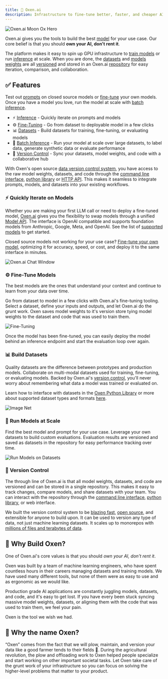 ```yaml
---
title: 🐂 Oxen.ai
description: Infrastructure to fine-tune better, faster, and cheaper AI models.
---
```


<img alt="Oxen.ai Moon Ox Hero" className="rounded-xl" classname="block" src="/images/MoonOx.png" />

Oxen.ai gives you the tools to build the best [model](/getting-started/inference) for your use case. Our core belief is that you should **own your AI, don't rent it**.

The platform makes it easy to spin up GPU infrastructure to [train models](/examples/notebooks/train_llm) or run [inference](/getting-started/inference) at scale. When you are done, the [datasets](/getting-started/datasets) and [models weights](/getting-started/fine-tuning) are all [versioned](/getting-started/versioning) and stored in an Oxen.ai [repository](/getting-started/versioning) for easy iteration, comparison, and collaboration.

## ✅ Features

Test out [prompts](/getting-started/inference) on closed source models or [fine-tune](/getting-started/fine-tuning) your own models. Once you have a model you love, run the model at scale with [batch inference](/getting-started/evaluation).

* ⚡️ [Inference](/getting-started/inference) - Quickly iterate on prompts and models
* ⚙️ [Fine-Tuning](/getting-started/fine-tuning) - Go from dataset to deployable model in a few clicks
* 📊 [Datasets](/getting-started/datasets) - Build datasets for training, fine-tuning, or evaluating models
* 🚀 [Batch Inference](/getting-started/evaluation) - Run your model at scale over large datasets, to label data, generate synthetic data or evaluate performance
* 💾 [Version Control](/getting-started/versioning) - Sync your datasets, model weights, and code with a collaborative hub

With Oxen's open source [data version control system](/getting-started/versioning), you have access to the raw model weights, datasets, and code through the [command line interface](/getting-started/cli), [python library](/python-api/index) or [HTTP API](/http-api/index). This makes it seamless to integrate prompts, models, and datasets into your existing workflows.

### ⚡ **Quickly Iterate on Models**

Whether you are making your first LLM call or need to deploy a fine-tuned model, [Oxen.ai](http://Oxen.ai) gives you the flexibility to swap models through a unified [Model API](/getting-started/inference). The interface is OpenAI compatible and supports foundation models from Anthropic, Google, Meta, and OpenAI. See the list of [supported models](https://oxen.ai/ai/models) to get started.

Closed source models not working for your use case? [Fine-tune your own model](/getting-started/fine-tuning), optimizing it for accuracy, speed, or cost, and deploy it to the same interface in minutes.

<img alt="Oxen.ai Chat Window" className="rounded-xl" src="/images/chat/chat_window.png" />

### ⚙️ **Fine-Tune Models**

The best models are the ones that understand your context and continue to learn from your data over time.

Go from dataset to model in a few clicks with Oxen.ai's fine-tuning tooling. Select a dataset, define your inputs and outputs, and let Oxen.ai do the grunt work. Oxen saves model weights to it's version store tying model weights to the dataset and code that was used to train them.

<img alt="Fine-Tuning" src="/images/fine_tuning/fine-tune-home.png" />

Once the model has been fine-tuned, you can easily deploy the model behind an inference endpoint and start the evaluation loop over again.

### 📊 **Build Datasets**

Quality datasets are the difference between prototypes and production models. Collaborate on multi-modal datasets used for training, fine-tuning, or evaluating models. Backed by Oxen.ai's [version control](https://github.com/Oxen-AI/Oxen), you'll never worry about remembering what data a model was trained or evaluated on.

Learn how to interface with datasets in the [Oxen Python Library](/getting-started/python) or more about supported dataset types and formats [here](/getting-started/datasets).

<img alt="Image Net" className="rounded-xl" src="/images/datasets/image_net_train.png" />

### 🚀 **Run Models at Scale**

Find the best model and prompt for your use case. Leverage your own datasets to build custom evaluations. Evaluation results are versioned and saved as datasets in the repository for easy performance tracking over time.

<img alt="Run Models on Datasets" className="rounded-xl" src="/images/rmod.png" />

### 💾 **Version Control**

The through line of Oxen.ai is that all model weights, datasets, and code are versioned and can be stored in a single repository. This makes it easy to track changes, compare models, and share datasets with your team. You can interact with the repository through the [command line interface](/getting-started/cli), [python library](/getting-started/python), or web interface.

We built the version control system to be [blazing fast](/features/performance), [open source](https://github.com/Oxen-AI/Oxen), and extensible for anyone to build upon. It can be used to version any type of data, not just machine learning datasets. It scales up to monorepos with [millions of files and terabytes of data](/features/performance).

## 🌾 Why Build Oxen?

One of Oxen.ai's core values is that you should *own your AI, don't rent it*.

Oxen was built by a team of machine learning engineers, who have spent countless hours in their careers managing datasets and training models. We have used many different tools, but none of them were as easy to use and as ergonomic as we would like. 

Production grade AI applications are constantly juggling models, datasets, and code, and it's easy to get lost. If you have every been stuck syncing massive model weights, datasets, or aligning them with the code that was used to train them, we feel your pain.

Oxen is the tool we wish we had.

## 🐂 Why the name Oxen?

“Oxen” comes from the fact that we will plow, maintain, and version your data like a good farmer tends to their fields 🌾. During the agricultural revolution, the plow and offloading work to Oxen helped people specialize and start working on other important societal tasks. Let Oxen take care of the grunt work of your infrastructure so you can focus on solving the higher-level problems that matter to your product.